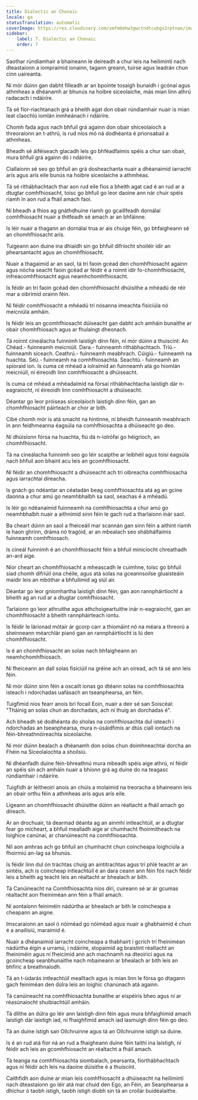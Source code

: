 ```yaml
---
title: Dialectic an Chonaic
locale: ga
statusTranslation: automatic
coverImage: https://res.cloudinary.com/xmfm6mhw3gwctndtcubgx2rptnae/image/upload/v1741354419/small_cover_la_gran_rebelion_28716e29d2.webp
sidebar:
    label: 7. Dialectic an Chonaic
    order: 7
---
```

Saothar rúndiamhair a bhaineann le deireadh a chur leis na heilimintí nach dteastaíonn a iompraímid ionainn, tagann greann, tuirse agus leadrán chun cinn uaireanta.

Ní mór dúinn gan dabht filleadh ar an bpointe tosaigh bunaidh i gcónaí agus athmheas a dhéanamh ar bhunús na hoibre síceolaíche, más mian linn athrú radacach i ndáiríre.

Tá sé fíor-riachtanach grá a bheith agat don obair rúndiamhair nuair is mian leat claochlú iomlán inmheánach i ndáiríre.

Chomh fada agus nach bhfuil grá againn don obair shíceolaíoch a threoraíonn an t-athrú, is rud níos mó ná dodhéanta é prionsabail a athmheas.

Bheadh sé áiféiseach glacadh leis go bhféadfaimis spéis a chur san obair, mura bhfuil grá againn dó i ndáiríre.

Ciallaíonn sé seo go bhfuil an grá dosheachanta nuair a dhéanaimid iarracht arís agus arís eile bunús na hoibre síceolaíche a athmheas.

Tá sé ríthábhachtach thar aon rud eile fios a bheith agat cad é an rud ar a dtugtar comhfhiosacht, toisc go bhfuil go leor daoine ann nár chuir spéis riamh in aon rud a fháil amach faoi.

Ní bheadh a fhios ag gnáthdhuine riamh go gcaillfeadh dornálaí comhfhiosacht nuair a thitfeadh sé amach ar an bhfáinne.

Is léir nuair a thagann an dornálaí trua ar ais chuige féin, go bhfaigheann sé an chomhfhiosacht arís.

Tuigeann aon duine ina dhiaidh sin go bhfuil difríocht shoiléir idir an phearsantacht agus an chomhfhiosacht.

Nuair a thagaimid ar an saol, tá trí faoin gcéad den chomhfhiosacht againn agus nócha seacht faoin gcéad ar féidir é a roinnt idir fo-chomhfhiosacht, infreacomhfhiosacht agus neamhchomhfhiosacht.

Is féidir an trí faoin gcéad den chomhfhiosacht dhúisithe a mhéadú de réir mar a oibrímid orainn féin.

Ní féidir comhfhiosacht a mhéadú trí nósanna imeachta fisiciúla nó meicniúla amháin.

Is féidir leis an gcomhfhiosacht dúiseacht gan dabht ach amháin bunaithe ar obair chomhfhiosach agus ar fhulaingt dheonach.

Tá roinnt cineálacha fuinnimh laistigh dínn féin, ní mór dúinn a thuiscint: An Chéad.- fuinneamh meicniúil. Dara.- fuinneamh ríthábhachtach. Tríú.- fuinneamh síceach. Ceathrú.- fuinneamh meabhrach. Cúigiú.- fuinneamh na huachta. Séú.- fuinneamh na comhfhiosachta. Seachtú.- fuinneamh an spioraid íon. Is cuma cé mhéad a iolraímid an fuinneamh atá go hiomlán meicniúil, ní éireoidh linn comhfhiosacht a dhúiseacht.

Is cuma cé mhéad a mhéadaímid na fórsaí ríthábhachtacha laistigh dár n-eagraíocht, ní éireoidh linn comhfhiosacht a dhúiseacht.

Déantar go leor próiseas síceolaíoch laistigh dínn féin, gan an chomhfhiosacht páirteach ar chor ar bith.

Cibé chomh mór is atá smacht na hintinne, ní bheidh fuinneamh meabhrach in ann feidhmeanna éagsúla na comhfhiosachta a dhúiseacht go deo.

Ní dhúisíonn fórsa na huachta, fiú dá n-iolrófaí go héigríoch, an chomhfhiosacht.

Tá na cineálacha fuinnimh seo go léir scaipthe ar leibhéil agus toisí éagsúla nach bhfuil aon bhaint acu leis an gcomhfhiosacht.

Ní féidir an chomhfhiosacht a dhúiseacht ach trí oibreacha comhfhiosacha agus iarrachtaí díreacha.

Is gnách go ndéantar an céatadán beag comhfhiosachta atá ag an gcine daonna a chur amú go neamhbhalbh sa saol, seachas é a mhéadú.

Is léir go ndéanaimid fuinneamh na comhfhiosachta a chur amú go neamhbhalbh nuair a aithnímid sinn féin le gach rud a tharlaíonn inár saol.

Ba cheart dúinn an saol a fheiceáil mar scannán gan sinn féin a aithint riamh le haon ghrinn, dráma nó tragóid, ar an mbealach seo shábhálfaimis fuinneamh comhfhiosach.

Is cineál fuinnimh é an chomhfhiosacht féin a bhfuil minicíocht chreathadh an-ard aige.

Níor cheart an chomhfhiosacht a mheascadh le cuimhne, toisc go bhfuil siad chomh difriúil óna chéile, agus atá solas na gceannsoilse gluaisteáin maidir leis an mbóthar a bhfuilimid ag siúl air.

Déantar go leor gníomhartha laistigh dínn féin, gan aon rannpháirtíocht a bheith ag an rud ar a dtugtar comhfhiosacht.

Tarlaíonn go leor athruithe agus athchoigeartuithe inár n-eagraíocht, gan an chomhfhiosacht a bheith rannpháirteach iontu.

Is féidir le lárionad mótair ár gcorp carr a thiomáint nó na méara a threorú a sheinneann méarchlár pianó gan an rannpháirtíocht is lú den chomhfhiosacht.

Is é an chomhfhiosacht an solas nach bhfaigheann an neamhchomhfhiosach.

Ní fheiceann an dall solas fisiciúil na gréine ach an oiread, ach tá sé ann leis féin.

Ní mór dúinn sinn féin a oscailt ionas go dtéann solas na comhfhiosachta isteach i ndorchadas uafásach an tseanphearsa, an féin.

Tuigfimid níos fearr anois brí focail Eoin, nuair a deir sé san Soiscéal: "Tháinig an solas chun an dorchadais, ach ní thuig an dorchadas é".

Ach bheadh sé dodhéanta do sholas na comhfhiosachta dul isteach i ndorchadas an tseanphearsa, mura n-úsáidfimis ar dtús ciall iontach na féin-bhreathnóireachta síceolaíche.

Ní mór dúinn bealach a dhéanamh don solas chun doimhneachtaí dorcha an Fhéin na Síceolaíochta a shoilsiú.

Ní dhéanfadh duine féin-bhreathnú mura mbeadh spéis aige athrú, ní féidir an spéis sin ach amháin nuair a bhíonn grá ag duine do na teagasc rúndiamhair i ndáiríre.

Tuigfidh ár léitheoirí anois an chúis a molaimid na treoracha a bhaineann leis an obair orthu féin a athmheas arís agus arís eile.

Ligeann an chomhfhiosacht dhúisithe dúinn an réaltacht a fháil amach go díreach.

Ar an drochuair, tá dearmad déanta ag an ainmhí intleachtúil, ar a dtugtar fear go mícheart, a bhfuil mealladh aige ar chumhacht fhoirmitheach na loighice canúnaí, ar chanúineacht na comhfhiosachta.

Níl aon amhras ach go bhfuil an chumhacht chun coincheapa loighciúla a fhoirmiú an-lag sa bhunús.

Is féidir linn dul ón tráchtas chuig an aintitrachtas agus trí phlé teacht ar an sintéis, ach is coincheap intleachtúil é an dara ceann ann féin fós nach féidir leis a bheith ag teacht leis an réaltacht ar bhealach ar bith.

Tá Canúineacht na Comhfhiosachta níos dírí, cuireann sé ar ár gcumas réaltacht aon fheiniméan ann féin a fháil amach.

Ní aontaíonn feiniméin nádúrtha ar bhealach ar bith le coincheapa a cheapann an aigne.

Imscaraíonn an saol ó nóiméad go nóiméad agus nuair a ghabhaimid é chun é a anailísiú, maraímid é.

Nuair a dhéanaimid iarracht coincheapa a thabhairt i gcrích trí fheiniméan nádúrtha éigin a urramú, i ndáiríre, stopaimid ag braistint réaltacht an fheiniméin agus ní fheicimid ann ach machnamh na dteoiricí agus na gcoincheap seanbhunaithe nach mbaineann ar bhealach ar bith leis an bhfíric a breathnaíodh.

Tá an t-údarás intleachtúil mealltach agus is mian linn le fórsa go dtagann gach feiniméan den dúlra leis an loighic chanúnach atá againn.

Tá canúineacht na comhfhiosachta bunaithe ar eispéiris bheo agus ní ar réasúnaíocht shuibiachtúil amháin.

Tá dlíthe an dúlra go léir ann laistigh dínn féin agus mura bhfaighimid amach laistigh dár laistigh iad, ní fhaighfimid amach iad lasmuigh dínn féin go deo.

Tá an duine istigh san Ollchruinne agus tá an Ollchruinne istigh sa duine.

Is é an rud atá fíor ná an rud a fhaigheann duine féin taithí ina laistigh, ní féidir ach leis an gcomhfhiosacht an réaltacht a fháil amach.

Tá teanga na comhfhiosachta siombalach, pearsanta, fíorthábhachtach agus ní féidir ach leis na daoine dúisithe é a thuiscint.

Caithfidh aon duine ar mian leis comhfhiosacht a dhúiseacht na heilimintí nach dteastaíonn go léir atá mar chuid den Ego, an Féin, an Seanphearsa a dhíchur ó taobh istigh, taobh istigh díobh sin tá an croílár buidéalaithe.

